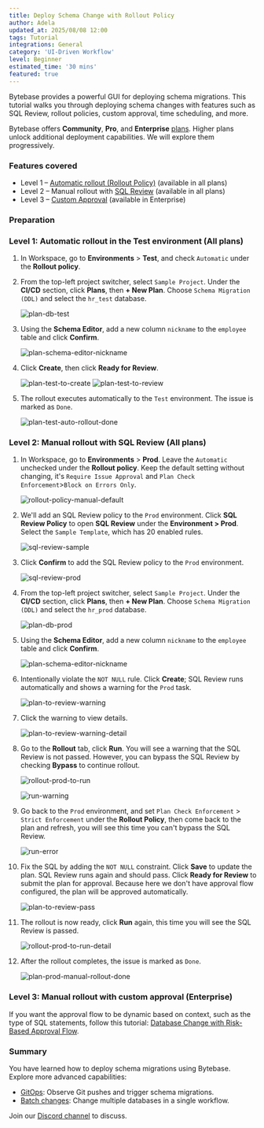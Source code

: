 ```yaml
---
title: Deploy Schema Change with Rollout Policy
author: Adela
updated_at: 2025/08/08 12:00
tags: Tutorial
integrations: General
category: 'UI-Driven Workflow'
level: Beginner
estimated_time: '30 mins'
featured: true
---
```



Bytebase provides a powerful GUI for deploying schema migrations. This tutorial walks you through deploying schema changes with features such as SQL Review, rollout policies, custom approval, time scheduling, and more.

Bytebase offers **Community**, **Pro**, and **Enterprise** [plans](https://www.bytebase.com/pricing). Higher plans unlock additional deployment capabilities. We will explore them progressively.

### Features covered

- Level 1 – [Automatic rollout (Rollout Policy)](/change-database/environment-policy/rollout-policy/) (available in all plans)
- Level 2 – Manual rollout with [SQL Review](/sql-review/review-policy/) (available in all plans)
- Level 3 – [Custom Approval](/change-database/approval/) (available in Enterprise)

### Preparation

<PreparationWithSampleData />

### Level 1: Automatic rollout in the Test environment (All plans)

1. In Workspace, go to **Environments** > **Test**, and check `Automatic` under the **Rollout policy**.

1. From the top-left project switcher, select `Sample Project`. Under the **CI/CD** section, click **Plans**, then **+ New Plan**. Choose `Schema Migration (DDL)` and select the `hr_test` database.

   ![plan-db-test](/content/docs/tutorials/deploy-schema-migration/bb-plan-db-test.webp)

1. Using the **Schema Editor**, add a new column `nickname` to the `employee` table and click **Confirm**.

   ![plan-schema-editor-nickname](/content/docs/tutorials/deploy-schema-migration/bb-plan-schema-editor-nickname.webp)

1. Click **Create**, then click **Ready for Review**.

   ![plan-test-to-create](/content/docs/tutorials/deploy-schema-migration/bb-plan-test-to-create.webp)
   ![plan-test-to-review](/content/docs/tutorials/deploy-schema-migration/bb-plan-test-to-review.webp)

1. The rollout executes automatically to the `Test` environment. The issue is marked as `Done`.

   ![plan-test-auto-rollout-done](/content/docs/tutorials/deploy-schema-migration/bb-plan-test-auto-rollout-done.webp)

### Level 2: Manual rollout with SQL Review (All plans)

1. In Workspace, go to **Environments** > **Prod**. Leave the `Automatic` unchecked under the **Rollout policy**. Keep the default setting without changing, it's `Require Issue Approval` and `Plan Check Enforcement`>`Block on Errors Only`.

   ![rollout-policy-manual-default](/content/docs/tutorials/deploy-schema-migration/bb-rollout-policy-manual-default.webp)

1. We'll add an SQL Review policy to the `Prod` environment. Click **SQL Review Policy** to open **SQL Review** under the **Environment > Prod**. Select the `Sample Template`, which has 20 enabled rules.

   ![sql-review-sample](/content/docs/tutorials/deploy-schema-migration/bb-sql-review-sample.webp)

1. Click **Confirm** to add the SQL Review policy to the `Prod` environment.

   ![sql-review-prod](/content/docs/tutorials/deploy-schema-migration/bb-sql-review-prod.webp)

1. From the top-left project switcher, select `Sample Project`. Under the **CI/CD** section, click **Plans**, then **+ New Plan**. Choose `Schema Migration (DDL)` and select the `hr_prod` database.

   ![plan-db-prod](/content/docs/tutorials/deploy-schema-migration/bb-plan-db-prod.webp)

1. Using the **Schema Editor**, add a new column `nickname` to the `employee` table and click **Confirm**.

   ![plan-schema-editor-nickname](/content/docs/tutorials/deploy-schema-migration/bb-plan-schema-editor-nickname.webp)

1. Intentionally violate the `NOT NULL` rule. Click **Create**; SQL Review runs automatically and shows a warning for the `Prod` task.

   ![plan-to-review-warning](/content/docs/tutorials/deploy-schema-migration/bb-plan-to-review-warning.webp)

1. Click the warning to view details.

   ![plan-to-review-warning-detail](/content/docs/tutorials/deploy-schema-migration/bb-plan-to-review-warning-detail.webp)

1. Go to the **Rollout** tab, click **Run**. You will see a warning that the SQL Review is not passed. However, you can bypass the SQL Review by checking **Bypass** to continue rollout.

   ![rollout-prod-to-run](/content/docs/tutorials/deploy-schema-migration/bb-rollout-prod-to-run.webp)

   ![run-warning](/content/docs/tutorials/deploy-schema-migration/bb-run-warning.webp)

1. Go back to the `Prod` environment, and set `Plan Check Enforcement` > `Strict Enforcement` under the **Rollout Policy**, then come back to the plan and refresh, you will see this time you can't bypass the SQL Review.

   ![run-error](/content/docs/tutorials/deploy-schema-migration/bb-run-error.webp)

1. Fix the SQL by adding the `NOT NULL` constraint. Click **Save** to update the plan. SQL Review runs again and should pass. Click **Ready for Review** to submit the plan for approval. Because here we don't have approval flow configured, the plan will be approved automatically.

   ![plan-to-review-pass](/content/docs/tutorials/deploy-schema-migration/bb-plan-to-review-pass.webp)

1. The rollout is now ready, click **Run** again, this time you will see the SQL Review is passed.

   ![rollout-prod-to-run-detail](/content/docs/tutorials/deploy-schema-migration/bb-rollout-prod-to-run-detail.webp)

1. After the rollout completes, the issue is marked as `Done`.

   ![plan-prod-manual-rollout-done](/content/docs/tutorials/deploy-schema-migration/bb-plan-prod-manual-rollout-done.webp)

### Level 3: Manual rollout with custom approval (Enterprise)

If you want the approval flow to be dynamic based on context, such as the type of SQL statements, follow this tutorial: [Database Change with Risk-Based Approval Flow](/tutorials/database-change-management-with-risk-adjusted-approval-flow/).

### Summary

You have learned how to deploy schema migrations using Bytebase. Explore more advanced capabilities:

- [GitOps](/gitops/overview/): Observe Git pushes and trigger schema migrations.
- [Batch changes](/change-database/batch-change/): Change multiple databases in a single workflow.

Join our [Discord channel](https://discord.com/invite/huyw7gRsyA) to discuss.
